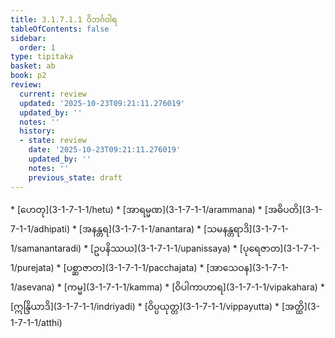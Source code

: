 ```yaml
---
title: 3.1.7.1.1 ဝိဘင်္ဂဝါရ
tableOfContents: false
sidebar:
  order: 1
type: tipitaka
basket: ab
book: p2
review:
  current: review
  updated: '2025-10-23T09:21:11.276019'
  updated_by: ''
  notes: ''
  history:
  - state: review
    date: '2025-10-23T09:21:11.276019'
    updated_by: ''
    notes: ''
    previous_state: draft
---
```



<ReviewStatus review={frontmatter.review} showDetails={true} />

<HypothesisAnnotation frontmatter={frontmatter} />

<DynamicBreadcrumb />



<TableOfContents book="p2" section="3.1.7.1.1">
* [ဟေတု](3-1-7-1-1/hetu)
* [အာရမ္မဏ](3-1-7-1-1/arammana)
* [အဓိပတိ](3-1-7-1-1/adhipati)
* [အနန္တရ](3-1-7-1-1/anantara)
* [သမနန္တရာဒိ](3-1-7-1-1/samanantaradi)
* [ဥပနိဿယ](3-1-7-1-1/upanissaya)
* [ပုရေဇာတ](3-1-7-1-1/purejata)
* [ပစ္ဆာဇာတ](3-1-7-1-1/pacchajata)
* [အာသေဝန](3-1-7-1-1/asevana)
* [ကမ္မ](3-1-7-1-1/kamma)
* [ဝိပါကာဟာရ](3-1-7-1-1/vipakahara)
* [ဣန္ဒြိယာဒိ](3-1-7-1-1/indriyadi)
* [ဝိပ္ပယုတ္တ](3-1-7-1-1/vippayutta)
* [အတ္ထိ](3-1-7-1-1/atthi)
</TableOfContents>
